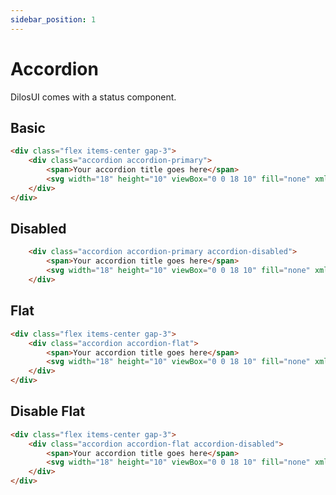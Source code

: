 ```yaml
---
sidebar_position: 1
---
```


# Accordion

DilosUI comes with a status component.


## Basic
```html live
<div class="flex items-center gap-3">
    <div class="accordion accordion-primary">
        <span>Your accordion title goes here</span>
        <svg width="18" height="10" viewBox="0 0 18 10" fill="none" xmlns="http://www.w3.org/2000/svg"><path d="M17.0306 1.53062L9.53055 9.03061C9.4609 9.10035 9.37818 9.15567 9.28713 9.19341C9.19608 9.23115 9.09849 9.25058 8.99993 9.25058C8.90137 9.25058 8.80377 9.23115 8.71272 9.19341C8.62168 9.15567 8.53896 9.10035 8.4693 9.03061L0.969304 1.53062C0.828573 1.38988 0.749512 1.19901 0.749512 0.99999C0.749512 0.800967 0.828573 0.610095 0.969304 0.469364C1.11003 0.328634 1.30091 0.249573 1.49993 0.249573C1.69895 0.249573 1.88982 0.328634 2.03055 0.469364L8.99993 7.43968L15.9693 0.469364C16.039 0.399682 16.1217 0.344406 16.2128 0.306695C16.3038 0.268983 16.4014 0.249573 16.4999 0.249573C16.5985 0.249573 16.6961 0.268983 16.7871 0.306695C16.8781 0.344406 16.9609 0.399682 17.0306 0.469364C17.1002 0.539047 17.1555 0.621773 17.1932 0.712817C17.2309 0.803862 17.2503 0.901444 17.2503 0.99999C17.2503 1.09854 17.2309 1.19612 17.1932 1.28716C17.1555 1.37821 17.1002 1.46093 17.0306 1.53062Z" fill="#121212"/></svg>
    </div>
</div>
```

## Disabled
```html live
    <div class="accordion accordion-primary accordion-disabled">
        <span>Your accordion title goes here</span>
        <svg width="18" height="10" viewBox="0 0 18 10" fill="none" xmlns="http://www.w3.org/2000/svg"><path d="M17.0306 1.53062L9.53055 9.03061C9.4609 9.10035 9.37818 9.15567 9.28713 9.19341C9.19608 9.23115 9.09849 9.25058 8.99993 9.25058C8.90137 9.25058 8.80377 9.23115 8.71272 9.19341C8.62168 9.15567 8.53896 9.10035 8.4693 9.03061L0.969304 1.53062C0.828573 1.38988 0.749512 1.19901 0.749512 0.99999C0.749512 0.800967 0.828573 0.610095 0.969304 0.469364C1.11003 0.328634 1.30091 0.249573 1.49993 0.249573C1.69895 0.249573 1.88982 0.328634 2.03055 0.469364L8.99993 7.43968L15.9693 0.469364C16.039 0.399682 16.1217 0.344406 16.2128 0.306695C16.3038 0.268983 16.4014 0.249573 16.4999 0.249573C16.5985 0.249573 16.6961 0.268983 16.7871 0.306695C16.8781 0.344406 16.9609 0.399682 17.0306 0.469364C17.1002 0.539047 17.1555 0.621773 17.1932 0.712817C17.2309 0.803862 17.2503 0.901444 17.2503 0.99999C17.2503 1.09854 17.2309 1.19612 17.1932 1.28716C17.1555 1.37821 17.1002 1.46093 17.0306 1.53062Z" fill="#121212"/></svg>
    </div>
```

## Flat
```html live
<div class="flex items-center gap-3">
    <div class="accordion accordion-flat">
        <span>Your accordion title goes here</span>
        <svg width="18" height="10" viewBox="0 0 18 10" fill="none" xmlns="http://www.w3.org/2000/svg"><path d="M17.0306 1.53062L9.53055 9.03061C9.4609 9.10035 9.37818 9.15567 9.28713 9.19341C9.19608 9.23115 9.09849 9.25058 8.99993 9.25058C8.90137 9.25058 8.80377 9.23115 8.71272 9.19341C8.62168 9.15567 8.53896 9.10035 8.4693 9.03061L0.969304 1.53062C0.828573 1.38988 0.749512 1.19901 0.749512 0.99999C0.749512 0.800967 0.828573 0.610095 0.969304 0.469364C1.11003 0.328634 1.30091 0.249573 1.49993 0.249573C1.69895 0.249573 1.88982 0.328634 2.03055 0.469364L8.99993 7.43968L15.9693 0.469364C16.039 0.399682 16.1217 0.344406 16.2128 0.306695C16.3038 0.268983 16.4014 0.249573 16.4999 0.249573C16.5985 0.249573 16.6961 0.268983 16.7871 0.306695C16.8781 0.344406 16.9609 0.399682 17.0306 0.469364C17.1002 0.539047 17.1555 0.621773 17.1932 0.712817C17.2309 0.803862 17.2503 0.901444 17.2503 0.99999C17.2503 1.09854 17.2309 1.19612 17.1932 1.28716C17.1555 1.37821 17.1002 1.46093 17.0306 1.53062Z" fill="#121212"/></svg>
    </div>
</div>

```

## Disable Flat
```html live
<div class="flex items-center gap-3">
    <div class="accordion accordion-flat accordion-disabled">
        <span>Your accordion title goes here</span>
        <svg width="18" height="10" viewBox="0 0 18 10" fill="none" xmlns="http://www.w3.org/2000/svg"><path d="M17.0306 1.53062L9.53055 9.03061C9.4609 9.10035 9.37818 9.15567 9.28713 9.19341C9.19608 9.23115 9.09849 9.25058 8.99993 9.25058C8.90137 9.25058 8.80377 9.23115 8.71272 9.19341C8.62168 9.15567 8.53896 9.10035 8.4693 9.03061L0.969304 1.53062C0.828573 1.38988 0.749512 1.19901 0.749512 0.99999C0.749512 0.800967 0.828573 0.610095 0.969304 0.469364C1.11003 0.328634 1.30091 0.249573 1.49993 0.249573C1.69895 0.249573 1.88982 0.328634 2.03055 0.469364L8.99993 7.43968L15.9693 0.469364C16.039 0.399682 16.1217 0.344406 16.2128 0.306695C16.3038 0.268983 16.4014 0.249573 16.4999 0.249573C16.5985 0.249573 16.6961 0.268983 16.7871 0.306695C16.8781 0.344406 16.9609 0.399682 17.0306 0.469364C17.1002 0.539047 17.1555 0.621773 17.1932 0.712817C17.2309 0.803862 17.2503 0.901444 17.2503 0.99999C17.2503 1.09854 17.2309 1.19612 17.1932 1.28716C17.1555 1.37821 17.1002 1.46093 17.0306 1.53062Z" fill="#121212"/></svg>
    </div>
</div>

```